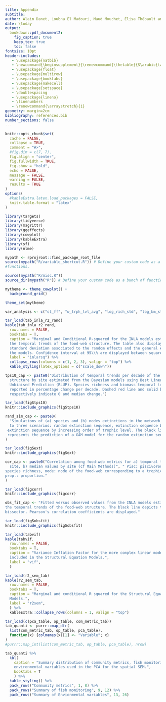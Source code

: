 ```yaml
---
title: Appendix
subtitle:
author: Alain Danet, Loubna El Madouri, Maud Mouchet, Elisa Thébault and Colin Fontaine
date: \today 
output:
  bookdown::pdf_document2:
    fig_caption: true 
    keep_tex: true
    toc: false 
fontsize: 10pt
header-includes:
   - \usepackage{natbib}
   - \newcommand{\beginsupplement}{\renewcommand{\thetable}{S\arabic{table}} \setcounter{figure}{0} \renewcommand{\thefigure}{S\arabic{figure}}} 
   - \usepackage{float}
   - \usepackage{multirow}
   - \usepackage{booktabs}
   - \usepackage{makecell}
   - \usepackage{setspace}
   - \doublespacing
   - \usepackage{lineno}
   - \linenumbers
   - \renewcommand{\arraystretch}{1}
geometry: margin=2cm
bibliography: references.bib
number_sections: false 
---
```



```r
knitr::opts_chunk$set(
  cache = FALSE,
  collapse = TRUE,
  comment = "#>",
  #fig.dim = c(7, 7),
  fig.align = "center",
  fig.fullwidth = TRUE,
  fig.show = "hold",
  echo = FALSE,
  message = FALSE,
  warning = FALSE,
  results = TRUE
)
options(
  #kableExtra.latex.load_packages = FALSE,
  knitr.table.format = "latex"
)
```


```r
library(targets)
library(tidyverse)
library(magrittr)
library(ggeffects)
library(cowplot)
library(kableExtra)
library(sf)
library(nlme)

mypath <- rprojroot::find_package_root_file
source(mypath("R/variable_shortcut.R")) # Define your custom code as a bunch of
#functions.

source(mypath("R/misc.R"))
source_dir(mypath("R")) # Define your custom code as a bunch of functions.

mytheme <- theme_cowplot() +
  background_grid()

theme_set(mytheme)
```
```r
var_analysis <- c("ct_ff", "w_trph_lvl_avg", "log_rich_std", "log_bm_std")
```

\beginsupplement
\newpage


```r
tar_load(tab_inla_r2_rand)
kable(tab_inla_r2_rand,
  row.names = FALSE,
  booktabs = T,
  caption = "Marginal and Conditional R-squared for the INLA models estimating
  the temporal trends of the food-web structure. The table also displays the
  standard deviation associated to the random effects and the general error of
  the models. Confidence interval at 95\\% are displayed between square brackets.",
  label = "inlarsq") %>%
  collapse_rows(columns = c(1, 2, 3), valign = "top") %>%
  kable_styling(latex_options = c("scale_down"))
```

```r
tps10_cap <- paste0("Distribution of temporal trends per decade of the food-web
  structure by site estimated from the Bayesian models using Best Linear
  Unbiaised Prediction (BLUP). Species richness and biomass temporal trends are
  reported in percentage change per decade. Dashed red line and solid black line
  respectively indicate 0 and median change.")

```
```r
tar_load(figStps10)
knitr::include_graphics(figStps10)
```



```r
rand_sim_cap <- paste0(
  "Simulations of (a) species and (b) nodes extinctions in the metaweb according
  to three scenarios: random extinction sequence, extinction sequence by decreasing order of trophic level,
 extinction sequence by increasing order of trophic level. The black line
 represents the prediction of a GAM model for the random extinction sequences (N = 50)."
)
```

```r
tar_load(figSext)
knitr::include_graphics(figSext)
```


```r
cor_cap <- paste0("Correlation among food-web metrics for a) temporal trends by
  site, b) median values by site (cf Main Methods)", " Pisc: piscivorous, rich.:
species richness, node: node of the food-web corresponding to a trophic species,
prop.: proportion."
)
```


```r
tar_load(figcorr)
knitr::include_graphics(figcorr)
```

```r
obs_fit_cap <- "Fitted versus observed values from the INLA models estimating
the temporal trends of the food-web structure. The black line depicts the first
bissector. Pearson's correlation coefficients are displayed."
```


```r
tar_load(figSobsfit)
knitr::include_graphics(figSobsfit)
```


```r
tar_load(tabvif)
kable(tabvif,
  row.names = FALSE,
  booktabs = T,
  caption = "Variance Inflation Factor for the more complex linear models
  included in the Structural Equation Models.",
  label = "vif",
  )
```

```r
tar_load(r2_sem_tab)
kable(r2_sem_tab,
  row.names = FALSE,
  booktabs = T,
  caption = "Marginal and conditional R squared for the Structural Equation
  Models.",
  label = "r2sem",
  ) %>%
  kableExtra::collapse_rows(columns = 1, valign = "top")
```

```r
tar_load(c(pca_table, op_table, com_metric_tab))
tab_quanti <- purrr::map_dfr(
  list(com_metric_tab, op_table, pca_table),
  function(x) {colnames(x)[1] <- "Variable"; x}
)
#purrr::map_int(list(com_metric_tab, op_table, pca_table), nrow)

tab_quanti %>%
  kbl(
    caption = "Summary distribution of community metrics, fish monitoring and of
    environmental variables used in the PCA for the spatial SEM.",
    booktabs = T
    ) %>%
  kable_styling() %>%
  pack_rows("Community metrics", 1, 8) %>%
  pack_rows("Summary of fish monitoring", 9, 12) %>%
  pack_rows("Summary of Envionmental variables", 13, 26)
```

